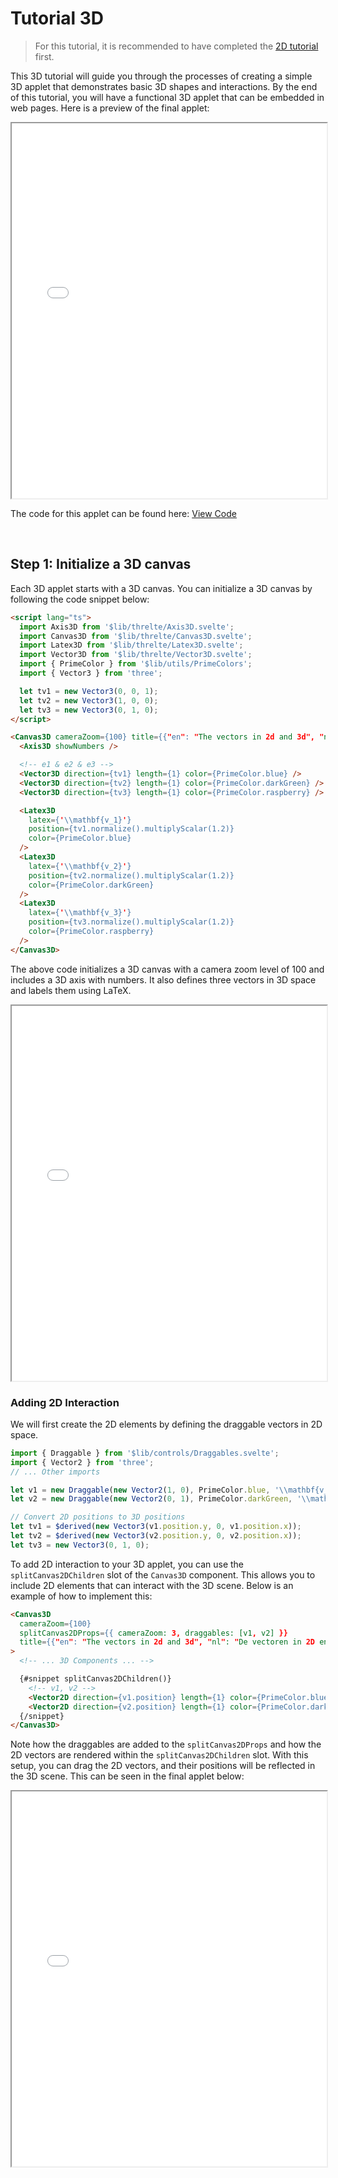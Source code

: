 

<Meta title="Tutorial 3d" />

# Tutorial 3D

> For this tutorial, it is recommended to have completed the [2D tutorial](./?path=/docs/tutorial-2d--docs) first.

This 3D tutorial will guide you through the processes of creating a simple 3D applet that demonstrates basic 3D shapes and interactions.
By the end of this tutorial, you will have a functional 3D applet that can be embedded in web pages. Here is a preview of the final applet:

<iframe src={host + '/tutorial3d/final?iframe=true'} width="100%" height="600px"></iframe>

The code for this applet can be found here: [View Code](https://github.com/Open-LA-Applets/Open-LA-Applets/tree/main/src/routes/tutorial3d/final/%2Bpage.svelte)

<br />

## Step 1: Initialize a 3D canvas

Each 3D applet starts with a 3D canvas. You can initialize a 3D canvas by following the code snippet below:

```html
<script lang="ts">
  import Axis3D from '$lib/threlte/Axis3D.svelte';
  import Canvas3D from '$lib/threlte/Canvas3D.svelte';
  import Latex3D from '$lib/threlte/Latex3D.svelte';
  import Vector3D from '$lib/threlte/Vector3D.svelte';
  import { PrimeColor } from '$lib/utils/PrimeColors';
  import { Vector3 } from 'three';

  let tv1 = new Vector3(0, 0, 1);
  let tv2 = new Vector3(1, 0, 0);
  let tv3 = new Vector3(0, 1, 0);
</script>

<Canvas3D cameraZoom={100} title={{"en": "The vectors in 2d and 3d", "nl": "De vectoren in 2D en 3D"}}>
  <Axis3D showNumbers />

  <!-- e1 & e2 & e3 -->
  <Vector3D direction={tv1} length={1} color={PrimeColor.blue} />
  <Vector3D direction={tv2} length={1} color={PrimeColor.darkGreen} />
  <Vector3D direction={tv3} length={1} color={PrimeColor.raspberry} />

  <Latex3D
    latex={'\\mathbf{v_1}'}
    position={tv1.normalize().multiplyScalar(1.2)}
    color={PrimeColor.blue}
  />
  <Latex3D
    latex={'\\mathbf{v_2}'}
    position={tv2.normalize().multiplyScalar(1.2)}
    color={PrimeColor.darkGreen}
  />
  <Latex3D
    latex={'\\mathbf{v_3}'}
    position={tv3.normalize().multiplyScalar(1.2)}
    color={PrimeColor.raspberry}
  />
</Canvas3D>
```

The above code initializes a 3D canvas with a camera zoom level of 100 and includes a 3D axis with numbers.
It also defines three vectors in 3D space and labels them using LaTeX.

<iframe src={host + '/tutorial3d/create-canvas?iframe=true'} width="100%" height="600px"></iframe>

### Adding 2D Interaction

We will first create the 2D elements by defining the draggable vectors in 2D space.

```typescript
import { Draggable } from '$lib/controls/Draggables.svelte';
import { Vector2 } from 'three';
// ... Other imports

let v1 = new Draggable(new Vector2(1, 0), PrimeColor.blue, '\\mathbf{v_1}');
let v2 = new Draggable(new Vector2(0, 1), PrimeColor.darkGreen, '\\mathbf{v_2}');

// Convert 2D positions to 3D positions
let tv1 = $derived(new Vector3(v1.position.y, 0, v1.position.x));
let tv2 = $derived(new Vector3(v2.position.y, 0, v2.position.x));
let tv3 = new Vector3(0, 1, 0);
```

To add 2D interaction to your 3D applet, you can use the `splitCanvas2DChildren` slot of the `Canvas3D` component.
This allows you to include 2D elements that can interact with the 3D scene. Below is an example of how to implement this:

```html
<Canvas3D
  cameraZoom={100}
  splitCanvas2DProps={{ cameraZoom: 3, draggables: [v1, v2] }}
  title={{"en": "The vectors in 2d and 3d", "nl": "De vectoren in 2D en 3D"}}
>
  <!-- ... 3D Components ... -->

  {#snippet splitCanvas2DChildren()}
    <!-- v1, v2 -->
    <Vector2D direction={v1.position} length={1} color={PrimeColor.blue} />
    <Vector2D direction={v2.position} length={1} color={PrimeColor.darkGreen} />
  {/snippet}
</Canvas3D>
```

Note how the draggables are added to the `splitCanvas2DProps` and how the 2D vectors are rendered within the `splitCanvas2DChildren` slot.
With this setup, you can drag the 2D vectors, and their positions will be reflected in the 3D scene. This can be seen in the final applet below:

<iframe src={host + '/tutorial3d/final?iframe=true'} width="100%" height="600px"></iframe>
